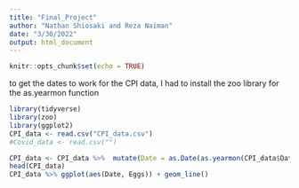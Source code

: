 ```yaml
---
title: "Final_Project"
author: "Nathan Shiosaki and Reza Naiman"
date: "3/30/2022"
output: html_document
---
```


```r
knitr::opts_chunk$set(echo = TRUE)
```


to get the dates to work for the CPI data, I had to install the zoo library for the as.yearmon function
```r
library(tidyverse)
library(zoo)
library(ggplot2)
CPI_data <- read.csv("CPI_data.csv")
#Covid_data <- read.csv("")

```


```r
CPI_data <- CPI_data %>%  mutate(Date = as.Date(as.yearmon(CPI_data$Date, format = '%Y-%B')))
head(CPI_data)
CPI_data %>% ggplot(aes(Date, Eggs)) + geom_line()
```

